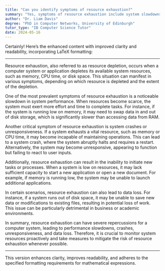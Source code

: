 ```yaml
---
title: "Can you identify symptoms of resource exhaustion?"
summary: "Yes, symptoms of resource exhaustion include system slowdowns, crashes, unresponsiveness, and failure to start new tasks or processes."
author: "Dr. Liam Davis"
degree: "PhD in Computer Networks, University of Edinburgh"
tutor_type: "IB Computer Science Tutor"
date: 2024-05-16
---
```


Certainly! Here’s the enhanced content with improved clarity and readability, incorporating LaTeX formatting:

---

Resource exhaustion, also referred to as resource depletion, occurs when a computer system or application depletes its available system resources, such as memory, CPU time, or disk space. This situation can manifest in various symptoms, depending on which resource is depleted and the extent of the depletion.

One of the most prevalent symptoms of resource exhaustion is a noticeable slowdown in system performance. When resources become scarce, the system must exert more effort and time to complete tasks. For instance, if the system is running low on memory, it may need to swap data in and out of disk storage, which is significantly slower than accessing data from RAM.

Another critical symptom of resource exhaustion is system crashes or unresponsiveness. If a system exhausts a vital resource, such as memory or CPU time, it may become incapable of maintaining operations. This can lead to a system crash, where the system abruptly halts and requires a restart. Alternatively, the system may become unresponsive, appearing to function but failing to react to user inputs.

Additionally, resource exhaustion can result in the inability to initiate new tasks or processes. When a system is low on resources, it may lack sufficient capacity to start a new application or open a new document. For example, if memory is running low, the system may be unable to launch additional applications.

In certain scenarios, resource exhaustion can also lead to data loss. For instance, if a system runs out of disk space, it may be unable to save new data or modifications to existing files, resulting in potential loss of work. This issue can be particularly detrimental in business or academic environments.

In summary, resource exhaustion can have severe repercussions for a computer system, leading to performance slowdowns, crashes, unresponsiveness, and data loss. Therefore, it is crucial to monitor system resources proactively and take measures to mitigate the risk of resource exhaustion whenever possible.

--- 

This version enhances clarity, improves readability, and adheres to the specified formatting requirements for mathematical expressions.
    